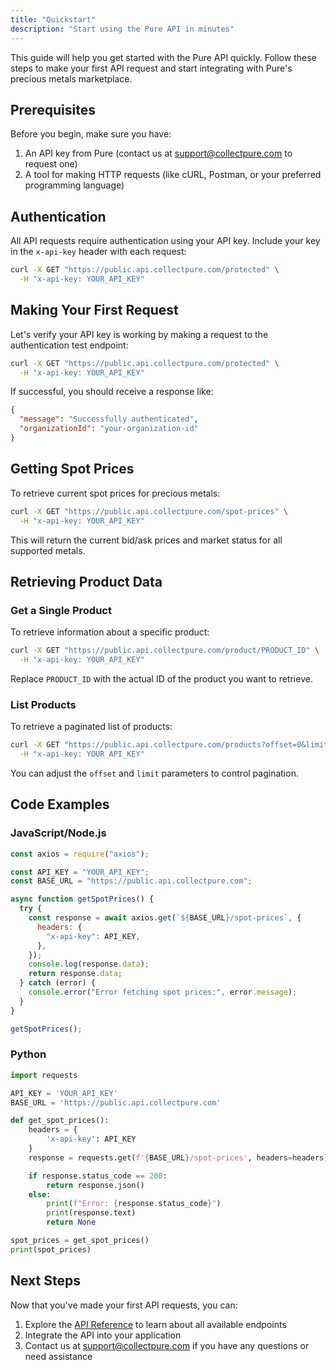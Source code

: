 ```yaml
---
title: "Quickstart"
description: "Start using the Pure API in minutes"
---
```


This guide will help you get started with the Pure API quickly. Follow these steps to make your first API request and start integrating with Pure's precious metals marketplace.

## Prerequisites

Before you begin, make sure you have:

1. An API key from Pure (contact us at [support@collectpure.com](mailto:support@collectpure.com) to request one)
2. A tool for making HTTP requests (like cURL, Postman, or your preferred programming language)

## Authentication

All API requests require authentication using your API key. Include your key in the `x-api-key` header with each request:

```bash
curl -X GET "https://public.api.collectpure.com/protected" \
  -H "x-api-key: YOUR_API_KEY"
```

## Making Your First Request

Let's verify your API key is working by making a request to the authentication test endpoint:

```bash
curl -X GET "https://public.api.collectpure.com/protected" \
  -H "x-api-key: YOUR_API_KEY"
```

If successful, you should receive a response like:

```json
{
  "message": "Successfully authenticated",
  "organizationId": "your-organization-id"
}
```

## Getting Spot Prices

To retrieve current spot prices for precious metals:

```bash
curl -X GET "https://public.api.collectpure.com/spot-prices" \
  -H "x-api-key: YOUR_API_KEY"
```

This will return the current bid/ask prices and market status for all supported metals.

## Retrieving Product Data

### Get a Single Product

To retrieve information about a specific product:

```bash
curl -X GET "https://public.api.collectpure.com/product/PRODUCT_ID" \
  -H "x-api-key: YOUR_API_KEY"
```

Replace `PRODUCT_ID` with the actual ID of the product you want to retrieve.

### List Products

To retrieve a paginated list of products:

```bash
curl -X GET "https://public.api.collectpure.com/products?offset=0&limit=10" \
  -H "x-api-key: YOUR_API_KEY"
```

You can adjust the `offset` and `limit` parameters to control pagination.

## Code Examples

### JavaScript/Node.js

```javascript
const axios = require("axios");

const API_KEY = "YOUR_API_KEY";
const BASE_URL = "https://public.api.collectpure.com";

async function getSpotPrices() {
  try {
    const response = await axios.get(`${BASE_URL}/spot-prices`, {
      headers: {
        "x-api-key": API_KEY,
      },
    });
    console.log(response.data);
    return response.data;
  } catch (error) {
    console.error("Error fetching spot prices:", error.message);
  }
}

getSpotPrices();
```

### Python

```python
import requests

API_KEY = 'YOUR_API_KEY'
BASE_URL = 'https://public.api.collectpure.com'

def get_spot_prices():
    headers = {
        'x-api-key': API_KEY
    }
    response = requests.get(f'{BASE_URL}/spot-prices', headers=headers)

    if response.status_code == 200:
        return response.json()
    else:
        print(f"Error: {response.status_code}")
        print(response.text)
        return None

spot_prices = get_spot_prices()
print(spot_prices)
```

## Next Steps

Now that you've made your first API requests, you can:

1. Explore the [API Reference](/api-reference/introduction) to learn about all available endpoints
2. Integrate the API into your application
3. Contact us at [support@collectpure.com](mailto:support@collectpure.com) if you have any questions or need assistance
